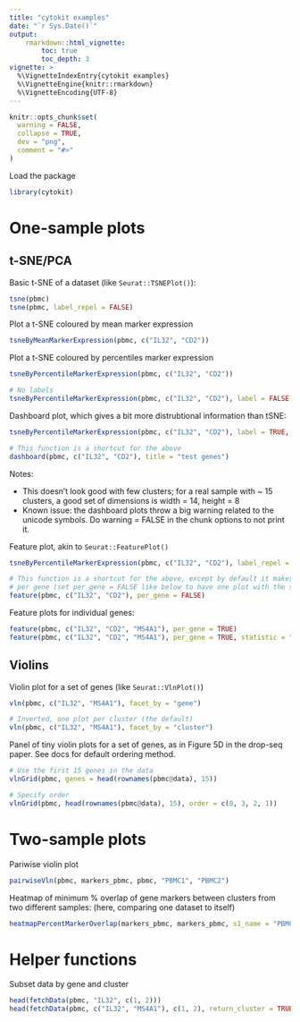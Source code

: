 ```yaml
---
title: "cytokit examples"
date: "`r Sys.Date()`"
output:
    rmarkdown::html_vignette:
        toc: true
        toc_depth: 3
vignette: >
  %\VignetteIndexEntry{cytokit examples}
  %\VignetteEngine{knitr::rmarkdown}
  %\VignetteEncoding{UTF-8}
---
```


```r
knitr::opts_chunk$set(
  warning = FALSE,
  collapse = TRUE,
  dev = "png",
  comment = "#>"
)
```

Load the package

```r
library(cytokit)
```

# One-sample plots

## t-SNE/PCA

Basic t-SNE of a dataset (like `Seurat::TSNEPlot()`):

```r

tsne(pbmc)
tsne(pbmc, label_repel = FALSE)

```

Plot a t-SNE coloured by mean marker expression

```r

tsneByMeanMarkerExpression(pbmc, c("IL32", "CD2"))

```


Plot a t-SNE coloured by percentiles marker expression

```r

tsneByPercentileMarkerExpression(pbmc, c("IL32", "CD2"))

# No labels
tsneByPercentileMarkerExpression(pbmc, c("IL32", "CD2"), label = FALSE)


```

Dashboard plot, which gives a bit more distrubtional information than tSNE:

```r

tsneByPercentileMarkerExpression(pbmc, c("IL32", "CD2"), label = TRUE, extra = TRUE, verbose = TRUE)

# This function is a shortcut for the above
dashboard(pbmc, c("IL32", "CD2"), title = "test genes")

```

Notes:

- This doesn't look good with few clusters; for a real sample with ~ 15 clusters, a good set of dimensions is width = 14, height = 8
- Known issue: the dashboard plots throw a big warning related to the unicode symbols.
Do warning = FALSE in the chunk options to not print it.




Feature plot, akin to `Seurat::FeaturePlot()`
```r

tsneByPercentileMarkerExpression(pbmc, c("IL32", "CD2"), label_repel = FALSE, palette = "redgrey", alpha = FALSE, point_size = 0.1, legend = FALSE)

# This function is a shortcut for the above, except by default it makes one plot
# per gene (set per_gene = FALSE like below to have one plot with the summary statistic)
feature(pbmc, c("IL32", "CD2"), per_gene = FALSE)

```


Feature plots for individual genes:


```r

feature(pbmc, c("IL32", "CD2", "MS4A1"), per_gene = TRUE)
feature(pbmc, c("IL32", "CD2", "MS4A1"), per_gene = TRUE, statistic = "mean")

```

## Violins

Violin plot for a set of genes (like `Seurat::VlnPlot()`)

```r

vln(pbmc, c("IL32", "MS4A1"), facet_by = "gene")

# Inverted, one plot per cluster (the default)
vln(pbmc, c("IL32", "MS4A1"), facet_by = "cluster")

```


Panel of tiny violin plots for a set of genes, as in Figure 5D in the drop-seq paper.
See docs for default ordering method.

```r

# Use the first 15 genes in the data
vlnGrid(pbmc, genes = head(rownames(pbmc@data), 15))

# Specify order
vlnGrid(pbmc, head(rownames(pbmc@data), 15), order = c(0, 3, 2, 1))

```





# Two-sample plots

Pariwise violin plot

```r

pairwiseVln(pbmc, markers_pbmc, pbmc, "PBMC1", "PBMC2")

```


Heatmap of minimum % overlap of gene markers between clusters from two different samples:
(here, comparing one dataset to itself)

```r

heatmapPercentMarkerOverlap(markers_pbmc, markers_pbmc, s1_name = "PBMC", s2_name = "PBMC")

```


# Helper functions

Subset data by gene and cluster

```r

head(fetchData(pbmc, "IL32", c(1, 2)))
head(fetchData(pbmc, c("IL32", "MS4A1"), c(1, 2), return_cluster = TRUE, return_cell = TRUE))

```


